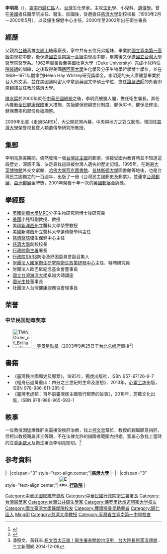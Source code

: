 {{Infobox_Prime_Minister
| name = 李明亮<br>Lee Ming-liang
| image = 
| sex = 男
| order = {{ROC}}第7任[[中華民國衛生署|衛生署]][[中華民國衛生署署長|署長]]
| term_start = 2000年5月20日
| term_end = 2002年8月31日
| premierroc = [[唐飛|唐飛]]<br>[[張俊雄|張俊雄]]<br>[[游錫堃|游錫堃]]
| predecessor = [[詹啟賢|詹啟賢]]
| successor = [[涂醒哲|涂醒哲]]
| native place = {{ROC}}
| birth_date = {{birth date and age|1936|6|26}}
| birth_place = {{TWN-JPN}}[[臺南州|臺南州]][[新豐郡|新豐郡]][[歸仁庄|歸仁-{庄}-]]
| death_date =
| death_place =
| constituency = 
| nationality ={{ROC}}
| spouse = 廖雅慧
| children =  
| party = {{nonp|23px}}
| profession = 
| religion = 
| footnotes = 
| educate=
*[[國立臺南第一高級中學|國立臺南第一高級中學]]初中部
*保送[[國立臺南第一高級中學|國立臺南第一高級中學]]高中部
*保送[[國立台灣大學|國立台灣大學]]醫學院醫學系
*美國[[杜克大學|杜克大學]]（Duke University）完成小兒科[[住院醫師|住院醫師]]的訓練
*美國[[邁阿密大學|邁阿密大學]]生化學及分子生物學哲學博士學位，並在1969~1971年間拿到Helen Hay Whitrey研究獎學金
|past=
*[[英國|英國]][[劍橋大學|劍橋大學]]MRC分子生物研究所博士後研究員
*[[美國|美國]]{{Link-en|新澤西州立醫科大學|Robert Wood Johnson Medical School}}小兒科副教授、教授
*美國[[新澤西州|新澤西州]]立醫科大學榮譽教授
*美國新澤西州立醫科大學遺傳醫學科主任
*[[慈濟醫院|慈濟醫院]]優生保健中心主任
*[[慈濟大學|慈濟大學]]創校校長
*[[行政院衛生署|行政院衛生署]]署長
*[[行政院|行政院]][[SARS|SARS]]防治及紓困委員會副召集人
*[[財團法人國家衛生研究院|財團法人國家衛生研究院]][[衛生政策研發中心|衛生政策研發中心]]主任、特聘研究員
*財團法人歐巴尼紀念基金會董事長
*[[國立台灣海洋大學|國立台灣海洋大學]]卓越大師講座 
*[[國光生技|國光生技]]董事長
*社團法人台灣健康服務協會理事長
*[[中華民國總統府資政|中華民國總統府資政]]（2016.11.09-）
|work=
*《輕舟已過萬重山：四分之三世紀的生命及思想》
*《臺灣民主國郵史及郵票》
*《臺灣老虎郵：百年前臺灣民主國發行郵票的故事》
}}

'''李明亮'''（{{bd|1936年|6月26日||catIdx=L李}}），[[臺南市|臺南市]][[歸仁區|歸仁區]]人，[[台灣|台灣]]生化學家。主攻[[生化|生化]]學、小兒科、[[遺傳學|遺傳學]]。曾在[[美國|美國]]擔任醫學院主任、醫生，回國後，受邀擔任[[慈濟大學|慈濟大學]]創校校長（1993年2月－2000年5月），以及優生保健中心主任。2000年至2002年出任衛生署長

== 經歷 ==
父親為[[台糖|台糖]]高雄[[大崗山|大崗山]]糖廠廠長，家中共有五位兄弟姐妹，畢業於[[國立臺南第一高級中學|國立臺南第一高級中學]]初中部，後保送[[國立臺南第一高級中學|國立臺南第一高級中學]]高中部，畢業後又保送[[國立台灣大學|國立台灣大學]]醫學院醫學系。1962年畢業後至美國[[杜克大學|杜克大學]]（Duke University）完成小兒科[[住院醫師|住院醫師]]的訓練，之後取得美國[[邁阿密大學|邁阿密大學]]生化學及分子生物學哲學博士學位，並在1969~1971年間拿到Helen Hay Whitrey研究獎學金。李明亮的夫人廖雅慧畢業於台大外文系，並在美國邁阿密大學拿到英國文學碩士學位，擔任[[證嚴法師|證嚴法師]]的外賓即席翻譯並任教於慈濟大學。 

[[陳水扁|陳水扁]]於2000年就任[[中華民國總統|中華民國總統]]之後，李明亮被邀入閣，擔任衛生署長。其任內推動[[全民健康保險|全民健康保險]]重大措施，包括健保總額支付制度、健保IC卡、健保法修法、健保費率和部份負擔調整。

2009年出書《走過SARS》<ref>{{cite web |url=http://www.libertytimes.com.tw/2009/new/jan/7/today-life12.htm |title=李明亮出書 抗煞內幕大公開 |work=自由時報電子報|date=2009-01-07|accessdate=2009-01-06 |deadurl=yes |archiveurl=https://web.archive.org/web/20090213064114/http://libertytimes.com.tw/2009/new/jan/7/today-life12.htm |archivedate=2009-02-13 }}</ref>，大公開抗煞內幕，中央與地方之對立狀態。現回任[[慈濟大學|慈濟大學]]榮譽校長暨人類遺傳學研究所教授。

==集郵==
李明亮旅美期間，偶然發現一張[[台灣民主國|台灣民主國]]的郵票，但接受國內教育時並不知道這段歷史，深感不滿，決定尋找這段被台灣人遺失的歷史記憶。1995年，在跑遍[[大英博物館|大英博物館]]外交文獻館、[[哈佛大學|哈佛大學]][[哈佛燕京圖書館|燕京圖書館]]、[[普林斯頓大學|普林斯頓大學]]圖書館等地後，也是台灣民主國獨立的一百週年，出版了一冊《台灣民主國郵史及郵票》，並連拿[[台灣郵展|台灣郵展]]、[[亞洲郵展|亞洲郵展]]金牌獎，2001年榮獲十年一次的[[英國郵展|英國郵展]]金牌獎。

==學經歷==
*[[英國|英國]][[劍橋大學|劍橋大學]]MRC分子生物研究所博士後研究員
*[[美國|美國]]{{Link-en|新澤西州立醫科大學|Robert Wood Johnson Medical School}}小兒科副教授、教授
*美國[[新澤西州|新澤西州]]立醫科大學榮譽教授
*美國新澤西州立醫科大學遺傳醫學科主任
*[[慈濟醫院|慈濟醫院]]優生保健中心主任
*[[慈濟大學|慈濟大學]]創校校長
*[[行政院衛生署|行政院衛生署]]署長
*[[行政院|行政院]][[SARS|SARS]]防治及紓困委員會副召集人
*[[財團法人國家衛生研究院|財團法人國家衛生研究院]][[衛生政策研發中心|衛生政策研發中心]]主任、特聘研究員
*財團法人歐巴尼紀念基金會董事長
*[[國立台灣海洋大學|國立台灣海洋大學]]卓越大師講座 
*[[國光生技|國光生技]]董事長
*社團法人台灣健康服務協會理事長

==荣誉==
===中华民国勋章奖章===
* [[File:TWN_Order_of_Brilliant_Star_1Class_BAR.svg|60px]] [[景星勋章|一等景星勋章]]（2003年9月25日于[[台北市|台北]][[总统府_(台湾)|总统府]]颁授<ref>{{cite web |url=https://www.president.gov.tw/NEWS/7732 |title=總統頒贈一等景星勳章予行政院嚴重急性呼吸道症候群及紓困委員會副召集人李明亮教授 |publisher=中华民国总统府 |date=2003-09-25 |accessdate=2021-08-29 |archive-date=2021-08-29 |archive-url=https://web.archive.org/web/20210829044832/https://www.president.gov.tw/NEWS/7732 |dead-url=no }}</ref>）

==書籍==
*《臺灣民主國郵史及郵票》，1995年，獨虎出版社，ISBN 957-97126-9-7
*《輕舟已過萬重山：四分之三世紀的生命及思想》，2013年，[[心靈工坊|心靈工坊]]出版，ISBN 978-986-611-285-0
*《臺灣老虎郵：百年前臺灣民主國發行郵票的故事》，2018年，蔚藍文化出版，ISBN 978-986-965-693-1

==軼事==
一位教授因猛爆性肝炎需接受換肝治療，找上[[柯文哲|柯文哲]]幫忙，教授的親屬願意捐肝，但柯以教授親屬非三等親，不在法律允許的捐贈者範圍內拒絕。家屬心急找上當時的立委[[謝啟大|謝啟大]]及衛生署長李明亮關切。<ref>潘照文、黃鈺丰.[http://www.setn.com/News.aspx?PageGroupID=6&NewsID=51782 柯文哲太正直！衛生署長關說也沒用　台大院長怒罵沒禮貌] {{Wayback|url=http://www.setn.com/News.aspx?PageGroupID=6&NewsID=51782 |date=20160305013148 }}.三立新聞網.2014-12-08</ref>

==参考資料==
<div class="references-small">
<references />
</div>

{{start box}}
{{s-edu}}
|-
|colspan="3" style="text-align:center;"|'''[[慈濟大學|慈濟大學]]'''
|-
{{s-none|首任}}
{{s-title|[[慈濟大學|慈濟大學]]校長<br /><small>第一任<br>1993年2月1日—2000年5月20日}}
{{s-after|[[藍忠孚|藍忠孚]]}}
{{s-gov|roc}}
|-
|colspan="3" style="text-align:center;"|'''[[File:Executive_Yuan,ROC_LOGO.svg|35px]][[行政院|行政院]]'''
|-
{{s-before|-{[[詹啟賢|詹啟賢]]}-}}
{{s-title|[[行政院衛生福利部|衛生署署長]]<br><small>第七任<br>2000年5月20日—2002年8月31日}}
{{s-after|[[涂醒哲|涂醒哲]]}}
{{end box}}
{{DEFAULTSORT:Li李明亮}}
[[Category:中華民國總統府資政|Category:中華民國總統府資政]]
[[Category:中華民國行政院衛生署署長|Category:中華民國行政院衛生署署長]]
[[Category:台灣醫學家|Category:台灣醫學家]]
[[Category:台灣公共衛生學家|Category:台灣公共衛生學家]]
[[Category:佛罗里达州迈阿密大学校友|Category:佛罗里达州迈阿密大学校友]]
[[Category:國立臺灣大學醫學院校友|Category:國立臺灣大學醫學院校友]]
[[Category:獲頒授景星勳章者|Category:獲頒授景星勳章者]]
[[Category:歸仁區人|Category:歸仁區人]]
[[Category:李姓|Ming明]]
[[Category:慈濟大學教授|Category:慈濟大學教授]]
[[Category:臺灣省立臺南第一中學校友|Category:臺灣省立臺南第一中學校友]]